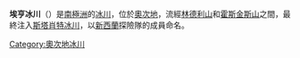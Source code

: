 {{coord|81|47|S|159|10|E|type:glacier_region:AQ|display=title}}

'''埃亨冰川'''（{{lang-en|Ahern Glacier}}）是[[南極洲|南極洲]]的[[冰川|冰川]]，位於[[奧次地|奧次地]]，流經[[林德利山|林德利山]]和[[霍斯金斯山|霍斯金斯山]]之間，最終注入[[斯塔肖特冰川|斯塔肖特冰川]]，以[[新西蘭|新西蘭]]探險隊的成員命名。

{{DEFAULTSORT:Ahern Glacier}}
[[Category:奧次地冰川|Category:奧次地冰川]]


{{OatesLand-geo-stub}}